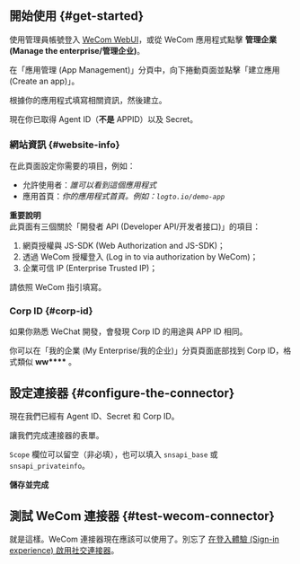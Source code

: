 ## 開始使用 \{#get-started}

使用管理員帳號登入 [WeCom WebUI](https://work.weixin.qq.com/)，或從 WeCom 應用程式點擊 **管理企業 (Manage the enterprise/管理企业)**。

在「應用管理 (App Management)」分頁中，向下捲動頁面並點擊「建立應用 (Create an app)」。

根據你的應用程式填寫相關資訊，然後建立。

現在你已取得 Agent ID（**不是** APPID）以及 Secret。

### 網站資訊 \{#website-info}

在此頁面設定你需要的項目，例如：

- 允許使用者：_誰可以看到這個應用程式_
- 應用首頁：_你的應用程式首頁。例如：`logto.io/demo-app`_

**重要說明**  
此頁面有三個關於「開發者 API (Developer API/开发者接口)」的項目：

1. 網頁授權與 JS-SDK (Web Authorization and JS-SDK)；
2. 透過 WeCom 授權登入 (Log in to via authorization by WeCom)；
3. 企業可信 IP (Enterprise Trusted IP)；

請依照 WeCom 指引填寫。

### Corp ID \{#corp-id}

如果你熟悉 WeChat 開發，會發現 Corp ID 的用途與 APP ID 相同。

你可以在「我的企業 (My Enterprise/我的企业)」分頁頁面底部找到 Corp ID，格式類似 **ww\*\*\*\*** 。

## 設定連接器 \{#configure-the-connector}

現在我們已經有 Agent ID、Secret 和 Corp ID。

讓我們完成連接器的表單。

`Scope` 欄位可以留空（非必填），也可以填入 `snsapi_base` 或 `snsapi_privateinfo`。

**儲存並完成**

## 測試 WeCom 連接器 \{#test-wecom-connector}

就是這樣。WeCom 連接器現在應該可以使用了。別忘了 [在登入體驗 (Sign-in experience) 啟用社交連接器](/connectors/social-connectors/#enable-social-sign-in)。
